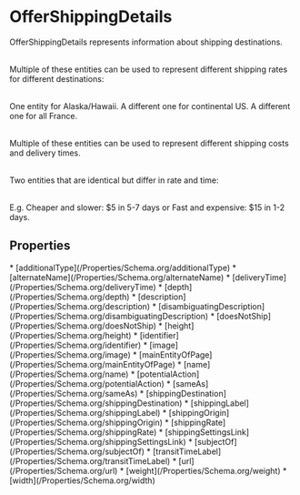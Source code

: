   
# OfferShippingDetails

OfferShippingDetails represents information about shipping destinations.<br/><br/>

Multiple of these entities can be used to represent different shipping rates for different destinations:<br/><br/>

One entity for Alaska/Hawaii. A different one for continental US. A different one for all France.<br/><br/>

Multiple of these entities can be used to represent different shipping costs and delivery times.<br/><br/>

Two entities that are identical but differ in rate and time:<br/><br/>

E.g. Cheaper and slower: $5 in 5-7 days
or Fast and expensive: $15 in 1-2 days.

## Properties

<Grid>
* [additionalType](/Properties/Schema.org/additionalType)
* [alternateName](/Properties/Schema.org/alternateName)
* [deliveryTime](/Properties/Schema.org/deliveryTime)
* [depth](/Properties/Schema.org/depth)
* [description](/Properties/Schema.org/description)
* [disambiguatingDescription](/Properties/Schema.org/disambiguatingDescription)
* [doesNotShip](/Properties/Schema.org/doesNotShip)
* [height](/Properties/Schema.org/height)
* [identifier](/Properties/Schema.org/identifier)
* [image](/Properties/Schema.org/image)
* [mainEntityOfPage](/Properties/Schema.org/mainEntityOfPage)
* [name](/Properties/Schema.org/name)
* [potentialAction](/Properties/Schema.org/potentialAction)
* [sameAs](/Properties/Schema.org/sameAs)
* [shippingDestination](/Properties/Schema.org/shippingDestination)
* [shippingLabel](/Properties/Schema.org/shippingLabel)
* [shippingOrigin](/Properties/Schema.org/shippingOrigin)
* [shippingRate](/Properties/Schema.org/shippingRate)
* [shippingSettingsLink](/Properties/Schema.org/shippingSettingsLink)
* [subjectOf](/Properties/Schema.org/subjectOf)
* [transitTimeLabel](/Properties/Schema.org/transitTimeLabel)
* [url](/Properties/Schema.org/url)
* [weight](/Properties/Schema.org/weight)
* [width](/Properties/Schema.org/width)
</Grid>

